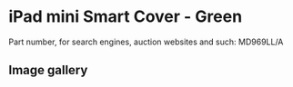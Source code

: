 
# iPad mini Smart Cover - Green

Part number, for search engines, auction websites and such: MD969LL/A

## Image gallery

<div style={{ width: "768px" }}>
  <GalleryComponent
    images={[
      {
        original: "/everysource/MD969.webp",
        thumbnail: "/everypreview/MD969.webp",
      },
      {
        original: "/everysource/MD969_AV1_BLACK.webp",
        thumbnail: "/everypreview/MD969_AV1_BLACK.webp",
      },
      {
        original: "/everysource/MD969_AV1_WHITE.webp",
        thumbnail: "/everypreview/MD969_AV1_WHITE.webp",
      },
      {
        original: "/everysource/MD969_AV2.webp",
        thumbnail: "/everypreview/MD969_AV2.webp",
      },
      {
        original: "/everysource/MD969_AV2_BLACK.webp",
        thumbnail: "/everypreview/MD969_AV2_BLACK.webp",
      },
      {
        original: "/everysource/MD969_AV2_WHITE.webp",
        thumbnail: "/everypreview/MD969_AV2_WHITE.webp",
      },
      {
        original: "/everysource/MD969_AV3_BLACK.webp",
        thumbnail: "/everypreview/MD969_AV3_BLACK.webp",
      },
      {
        original: "/everysource/MD969_AV3_WHITE.webp",
        thumbnail: "/everypreview/MD969_AV3_WHITE.webp",
      },
      {
        original: "/everysource/MD969_AV4_BLACK.webp",
        thumbnail: "/everypreview/MD969_AV4_BLACK.webp",
      },
      {
        original: "/everysource/MD969_AV4_WHITE.webp",
        thumbnail: "/everypreview/MD969_AV4_WHITE.webp",
      },
      {
        original: "/everysource/MD969_AV5.webp",
        thumbnail: "/everypreview/MD969_AV5.webp",
      }
    ]}
  />
</div>